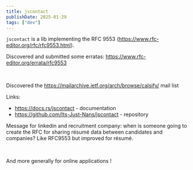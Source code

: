 ```yaml
---
title: jscontact
publishDate: 2025-01-29
tags: ["dev"]
---
```


`jscontact` is a lib implementing the RFC 9553 (https://www.rfc-editor.org/rfc/rfc9553.html).


<Thought>

Discovered and submitted some erratas: https://www.rfc-editor.org/errata/rfc9553

<br />

Discovered the https://mailarchive.ietf.org/arch/browse/calsify/ mail list

</Thought>

Links:

- https://docs.rs/jscontact - documentation
- https://github.com/Its-Just-Nans/jscontact - repository


<Thought>

Message for linkedin and recruitment company: when is someone going to create the RFC for sharing résumé data between candidates and companies? Like RFC9553 but improved for résumé.

<br/>

And more generally for online applications !

</Thought>
